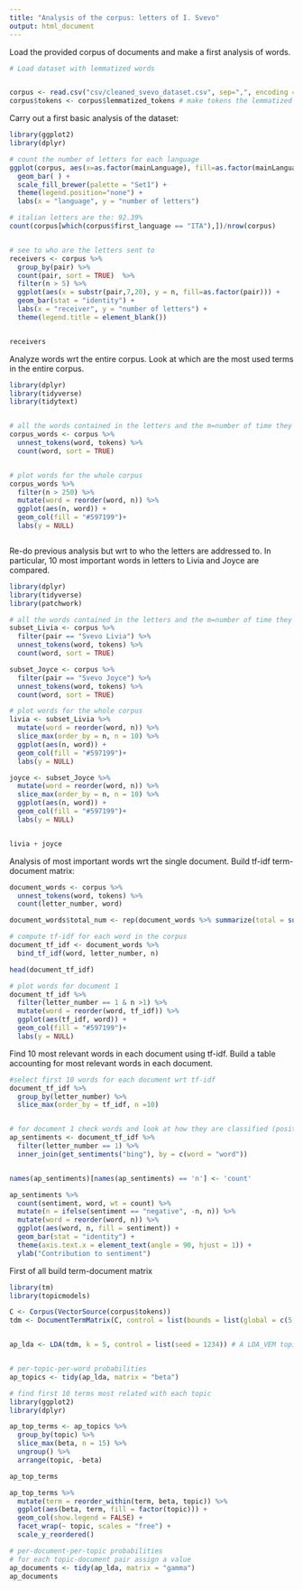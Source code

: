```yaml
---
title: "Analysis of the corpus: letters of I. Svevo"
output: html_document
---
```



Load the provided corpus of documents and make a first analysis of words.

```r
# Load dataset with lemmatized words


corpus <- read.csv("csv/cleaned_svevo_dataset.csv", sep=",", encoding = "UTF-8")
corpus$tokens <- corpus$lemmatized_tokens # make tokens the lemmatized ones

```


Carry out a first basic analysis of the dataset:


```r
library(ggplot2)
library(dplyr)

# count the number of letters for each language
ggplot(corpus, aes(x=as.factor(mainLanguage), fill=as.factor(mainLanguage))) + 
  geom_bar( ) +
  scale_fill_brewer(palette = "Set1") +
  theme(legend.position="none") +
  labs(x = "language", y = "number of letters")

# italian letters are the: 92.39%
count(corpus[which(corpus$first_language == "ITA"),])/nrow(corpus)


# see to who are the letters sent to
receivers <- corpus %>%
  group_by(pair) %>%
  count(pair, sort = TRUE)  %>%
  filter(n > 5) %>%
  ggplot(aes(x = substr(pair,7,20), y = n, fill=as.factor(pair))) + 
  geom_bar(stat = "identity") + 
  labs(x = "receiver", y = "number of letters") +
  theme(legend.title = element_blank()) 


receivers

```

Analyze words wrt the entire corpus. Look at which are the most used terms in the entire corpus.
```r
library(dplyr)
library(tidyverse)
library(tidytext)


# all the words contained in the letters and the m=number of time they appear
corpus_words <- corpus %>%
  unnest_tokens(word, tokens) %>%
  count(word, sort = TRUE)


# plot words for the whole corpus
corpus_words %>%
  filter(n > 250) %>%
  mutate(word = reorder(word, n)) %>%
  ggplot(aes(n, word)) +
  geom_col(fill = "#597199")+
  labs(y = NULL)



```

Re-do previous analysis but wrt to who the letters are addressed to.
In particular, 10 most important words in letters to Livia and Joyce are compared.

```r
library(dplyr)
library(tidyverse)
library(patchwork)

# all the words contained in the letters and the m=number of time they appear
subset_Livia <- corpus %>%
  filter(pair == "Svevo Livia") %>%
  unnest_tokens(word, tokens) %>%
  count(word, sort = TRUE)

subset_Joyce <- corpus %>%
  filter(pair == "Svevo Joyce") %>%
  unnest_tokens(word, tokens) %>%
  count(word, sort = TRUE)

# plot words for the whole corpus
livia <- subset_Livia %>%
  mutate(word = reorder(word, n)) %>%
  slice_max(order_by = n, n = 10) %>%
  ggplot(aes(n, word)) +
  geom_col(fill = "#597199")+
  labs(y = NULL) 

joyce <- subset_Joyce %>%
  mutate(word = reorder(word, n)) %>%
  slice_max(order_by = n, n = 10) %>%
  ggplot(aes(n, word)) +
  geom_col(fill = "#597199")+
  labs(y = NULL) 


livia + joyce

```

Analysis of most important words wrt the single document.
Build tf-idf term-document matrix:
```r
document_words <- corpus %>%
  unnest_tokens(word, tokens) %>%
  count(letter_number, word)

document_words$total_num <- rep(document_words %>% summarize(total = sum(n)), nrow(document_words))

# compute tf-idf for each word in the corpus
document_tf_idf <- document_words %>%
  bind_tf_idf(word, letter_number, n)

head(document_tf_idf)

# plot words for document 1
document_tf_idf %>%
  filter(letter_number == 1 & n >1) %>%
  mutate(word = reorder(word, tf_idf)) %>%
  ggplot(aes(tf_idf, word)) +
  geom_col(fill = "#597199")+
  labs(y = NULL)

```

Find 10 most relevant words in each document using tf-idf. 
Build a table accounting for most relevant words in each document.

```r

#select first 10 words for each document wrt tf-idf
document_tf_idf %>%
  group_by(letter_number) %>%
  slice_max(order_by = tf_idf, n =10)


# for document 1 check words and look at how they are classified (positive or negative)
ap_sentiments <- document_tf_idf %>%
  filter(letter_number == 1) %>%
  inner_join(get_sentiments("bing"), by = c(word = "word"))


names(ap_sentiments)[names(ap_sentiments) == 'n'] <- 'count'

ap_sentiments %>%
  count(sentiment, word, wt = count) %>%
  mutate(n = ifelse(sentiment == "negative", -n, n)) %>%
  mutate(word = reorder(word, n)) %>%
  ggplot(aes(word, n, fill = sentiment)) +
  geom_bar(stat = "identity") +
  theme(axis.text.x = element_text(angle = 90, hjust = 1)) +
  ylab("Contribution to sentiment")

```


First of all build term-document matrix

```r
library(tm)
library(topicmodels)

C <- Corpus(VectorSource(corpus$tokens))
tdm <- DocumentTermMatrix(C, control = list(bounds = list(global = c(5, Inf))))


ap_lda <- LDA(tdm, k = 5, control = list(seed = 1234)) # A LDA_VEM topic model with 5 topics.


# per-topic-per-word probabilities
ap_topics <- tidy(ap_lda, matrix = "beta")

# find first 10 terms most related with each topic
library(ggplot2)
library(dplyr)

ap_top_terms <- ap_topics %>%
  group_by(topic) %>%
  slice_max(beta, n = 15) %>% 
  ungroup() %>%
  arrange(topic, -beta)

ap_top_terms

ap_top_terms %>%
  mutate(term = reorder_within(term, beta, topic)) %>%
  ggplot(aes(beta, term, fill = factor(topic))) +
  geom_col(show.legend = FALSE) +
  facet_wrap(~ topic, scales = "free") +
  scale_y_reordered()

# per-document-per-topic probabilities
# for each topic-document pair assign a value
ap_documents <- tidy(ap_lda, matrix = "gamma")
ap_documents

```

